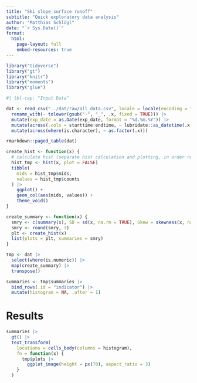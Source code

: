 ```yaml
---
title: "Ski slope surface runoff"
subtitle: "Quick exploratory data analysis"
author: "Matthias Schlögl"
date: "`r Sys.Date()`"
format:
  html:
    page-layout: full
    embed-resources: true
---
```


```r
library("tidyverse")
library("gt")
library("knitr")
library("moments")
library("glue")
```


```r
#| tbl-cap: "Input Data"

dat <- read_csv("../dat/raw/all_data.csv", locale = locale(encoding = "iso-8859-1")) |>
  rename_with(~ tolower(gsub("-", "_", .x, fixed = TRUE))) |>
  mutate(exp_date = as.Date(exp_date, format = "%d.%m.%Y")) |>
  mutate(across(.cols = starttime:endtime, ~ lubridate::as_datetime(.x))) |>
  mutate(across(where(is.character), ~ as.factor(.x)))

rmarkdown::paged_table(dat)
```

```r
create_hist <- function(x) {
  # calculate hist (separate hist calculation and plotting, in order not to store raw data in the ggplot object)
  hist_tmp <- hist(x, plot = FALSE)
  tibble(
    mids = hist_tmp$mids,
    values = hist_tmp$counts
  ) |>
    ggplot() +
    geom_col(aes(mids, values)) +
    theme_void()
}

create_summary <- function(x) {
  smry <- c(summary(x), SD = sd(x, na.rm = TRUE), Skew = skewness(x, na.rm = TRUE))
  smry <- round(smry, 3)
  plt <- create_hist(x)
  list(plots = plt, summaries = smry)
}
```

```r
tmp <- dat |>
  select(where(is.numeric)) |>
  map(create_summary) |>
  transpose()

summaries <- tmp$summaries |>
  bind_rows(.id = "indicator") |>
  mutate(histogram = NA, .after = 1)
```

# Results
```r
summaries |>
  gt() |>
  text_transform(
    locations = cells_body(columns = histogram),
    fn = function(x) {
      tmp$plots |>
        ggplot_image(height = px(70), aspect_ratio = 3)
    }
  )
```
